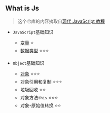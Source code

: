 ## What is Js

> 这个仓库的内容摘取自[现代 JavaScript 教程](https://zh.javascript.info/)

- `JavaScript`基础知识
  - [变量](https://github.com/tohsaka888/WhatIsJs/tree/master/src/JavaScript基础知识/变量) ⭐
  - [数据类型](https://github.com/tohsaka888/WhatIsJs/tree/master/src/JavaScript基础知识/数据类型) ⭐⭐⭐

- `Object`基础知识 
   - [对象](https://github.com/tohsaka888/WhatIsJs/tree/master/src/Object基础知识/对象) ⭐⭐⭐
   - 对象引用和复制 ⭐⭐⭐
   - 垃圾回收 ⭐⭐
   - 对象方法`this` ⭐⭐⭐
   - 对象-原始值转换 ⭐⭐
 
  